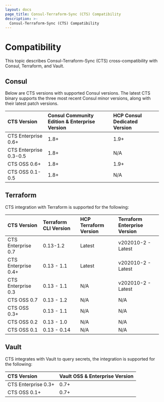 ```yaml
---
layout: docs
page_title: Consul-Terraform-Sync (CTS) Compatibility
description: >-
  Consul-Terraform-Sync (CTS) Compatibility
---
```


# Compatibility

This topic describes Consul-Terraform-Sync (CTS) cross-compatibility with Consul, Terraform, and Vault.

## Consul

Below are CTS versions with supported Consul versions. The latest CTS binary supports the three most recent Consul minor versions, along with their latest patch versions.

| CTS Version            | Consul Community Edition & Enterprise Version | HCP Consul Dedicated Version |
| :--------------------- | :------------------------------ | :----------------- |
| CTS Enterprise 0.6+    | 1.8+                            | 1.9+               |
| CTS Enterprise 0.3-0.5 | 1.8+                            | N/A                |
| CTS OSS 0.6+           | 1.8+                            | 1.9+               |
| CTS OSS 0.1-0.5        | 1.8+                            | N/A                |

## Terraform

CTS integration with Terraform is supported for the following:

| CTS Version         | Terraform CLI Version | HCP Terraform Version | Terraform Enterprise Version |
| :------------------ | :-------------------- | :---------------------- | :--------------------------- |
| CTS Enterprise 0.7   | 0.13-1.2             | Latest                  | v202010-2 - Latest           |
| CTS Enterprise 0.4+ | 0.13 - 1.1            | Latest                  | v202010-2 - Latest           |
| CTS Enterprise 0.3  | 0.13 - 1.1            | N/A                     | v202010-2 - Latest           |
| CTS OSS 0.7         | 0.13 - 1.2            | N/A                     | N/A                          |
| CTS OSS 0.3+        | 0.13 - 1.1            | N/A                     | N/A                          |
| CTS OSS 0.2         | 0.13 - 1.0            | N/A                     | N/A                          |
| CTS OSS 0.1         | 0.13 - 0.14           | N/A                     | N/A                          |

## Vault

CTS integrates with Vault to query secrets, the integration is supported for the following:

| CTS Version         | Vault OSS & Enterprise Version |
| :------------------ | :----------------------------- |
| CTS Enterprise 0.3+ | 0.7+                           |
| CTS OSS 0.1+        | 0.7+                           |
